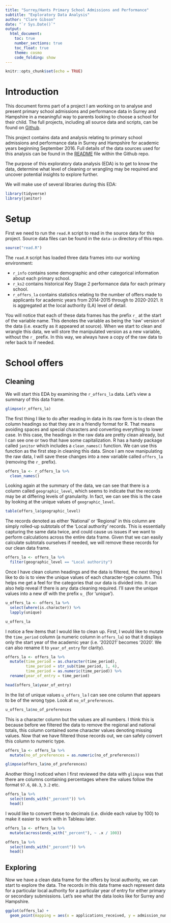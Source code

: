 ```yaml
---
title: "Surrey/Hants Primary School Admissions and Performance"
subtitle: "Exploratory Data Analysis"
author: "Clare Gibson"
date: "`r Sys.Date()`"
output: 
  html_document:
    toc: true
    number_sections: true
    toc_float: true
    theme: cosmo
    code_folding: show
---
```


```r
knitr::opts_chunk$set(echo = TRUE)
```

# Introduction
This document forms part of a project I am working on to analyse and present primary school admissions and performance data in Surrey and Hampshire in a meaningful way to parents looking to choose a school for their child. The full projects, including all source data and scripts, can be found on [Github][1].

This project contains data and analysis relating to primary school admissions and performance data in Surrey and Hampshire for academic years beginning September 2016. Full details of the data sources used for this analysis can be found in the [README][2] file within the Github repo.

The purpose of this exploratory data analysis (EDA) is to get to know the data, determine what level of cleaning or wrangling may be required and uncover potential insights to explore further.

We will make use of several libraries during this EDA:
```r
library(tidyverse)
library(janitor)
```


# Setup
First we need to run the `read.R` script to read in the source data for this project. Source data files can be found in the `data-in` directory of this repo.

```r
source("read.R")
```

The `read.R` script has loaded three data frames into our working environment:

* `r_info` contains some demographic and other categorical information about each primary school.
* `r_ks2` contains historical Key Stage 2 performance data for each primary school.
* `r_offers_la` contains statistics relating to the number of offers made to applicants for academic years from 2014-2015 through to 2020-2021. It is aggregated at the local authority (LA) level of detail.

You will notice that each of these data frames has the prefix `r_` at the start of the variable name. This denotes the variable as being the 'raw' version of the data (i.e. exactly as it appeared at source). When we start to clean and wrangle this data, we will store the manipulated version as a new variable, without the `r_` prefix. In this way, we always have a copy of the raw data to refer back to if needed.

# School offers

## Cleaning
We will start this EDA by examining the `r_offers_la` data. Let's view a summary of this data frame.

```r
glimpse(r_offers_la)
```

The first thing I like to do after reading in data in its raw form is to clean the column headings so that they are in a friendly format for R. That means avoiding spaces and special characters and converting everything to lower case. In this case, the headings in the raw data are pretty clean already, but I can see one or two that have some capitalization. R has a handy package called `janitor` which includes a `clean_names()` function. We can use this function as the first step in cleaning this data. Since I am now manipulating the raw data, I will save these changes into a new variable called `offers_la` (removing the `r_` prefix).

```r
offers_la <- r_offers_la %>% 
  clean_names()
```

Looking again at the summary of the data, we can see that there is a column called `geographic_level`, which seems to indicate that the records may be at differing levels of granularity. In fact, we can see this is the case by looking at the unique values of `geographic_level`.

```r
table(offers_la$geographic_level)
```

The records denoted as either 'National' or 'Regional' in this column are simply rolled-up subtotals of the 'Local authority' records. This is essentially capturing the same data twice, and could cause us issues if we want to perform calculations across the entire data frame. Given that we can easily calculate subtotals ourselves if needed, we will remove these records for our clean data frame.

```r
offers_la <- offers_la %>% 
  filter(geographic_level == "Local authority")
```

Once I have clean column headings and the data is filtered, the next thing I like to do is to view the unique values of each character-type column. This helps me get a feel for the categories that our data is divided into. It can also help reveal if there is any data cleaning required. I'll save the unique values into a new df with the prefix `u_` (for 'unique').

```r
u_offers_la <- offers_la %>% 
  select(where(is.character)) %>% 
  lapply(unique)

u_offers_la
```

I notice a few items that I would like to clean up. First, I would like to mutate the `time_period` column (a numeric column in `offers_la`) so that it displays only the start year of the academic year (i.e. '202021' becomes '2020'. We can also rename it to `year_of_entry` for clarity).

```r
offers_la <- offers_la %>% 
  mutate(time_period = as.character(time_period),
         time_period = str_sub(time_period, 1, 4),
         time_period = as.numeric(time_period)) %>% 
  rename(year_of_entry = time_period)

head(offers_la$year_of_entry)
```

In the list of unique values `u_offers_la` I can see one column that appears to be of the wrong type. Look at `no_of_preferences`.

```r
u_offers_la$no_of_preferences
```

This is a character column but the values are all numbers. I think this is because before we filtered the data to remove the regional and national totals, this column contained some character values denoting missing values. Now that we have filtered those records out, we can safely convert this column to numeric type.

```r
offers_la <- offers_la %>% 
  mutate(no_of_preferences = as.numeric(no_of_preferences))

glimpse(offers_la$no_of_preferences)
```

Another thing I noticed when I first reviewed the data with `glimpse` was that there are columns containing percentages where the values follow the format `97.6`, `88.3`, `3.2` etc.

```r
offers_la %>% 
  select(ends_with("_percent")) %>% 
  head()
```

I would like to convert these to decimals (i.e. divide each value by 100) to make it easier to work with in Tableau later.

```r
offers_la <- offers_la %>% 
  mutate(across(ends_with("_percent"), ~ .x / 100))

offers_la %>% 
  select(ends_with("_percent")) %>% 
  head()
```

## Exploring
Now we have a clean data frame for the offers by local authority, we can start to explore the data. The records in this data frame each represent data for a particular local authority for a particular year of entry for either primary or secondary submissions. Let's see what the data looks like for Surrey and Hampshire.

```r
ggplot(offers_la) +
  geom_point(mapping = aes(x = applications_received, y = admission_numbers))
```


[1]: <https://github.com/clarelgibson/schools> "Github repo"
[2]: <https://github.com/clarelgibson/schools#readme> "README"
